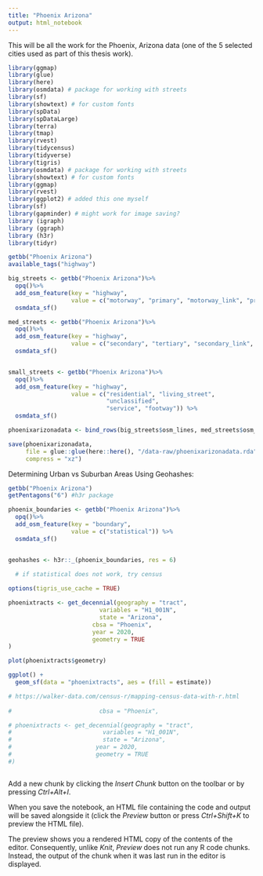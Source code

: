 ```yaml
---
title: "Phoenix Arizona"
output: html_notebook
---
```


This will be all the work for the Phoenix, Arizona data (one of the 5 selected cities used as part of this thesis work).

```r
library(ggmap)
library(glue)
library(here)
library(osmdata) # package for working with streets
library(sf)
library(showtext) # for custom fonts
library(spData)
library(spDataLarge)
library(terra)
library(tmap)
library(rvest)
library(tidycensus)
library(tidyverse)
library(tigris)
library(osmdata) # package for working with streets
library(showtext) # for custom fonts
library(ggmap)
library(rvest)
library(ggplot2) # added this one myself
library(sf)
library(gapminder) # might work for image saving?
library (igraph)
library (ggraph)
library (h3r)
library(tidyr)
```

```r
getbb("Phoenix Arizona")
available_tags("highway")

big_streets <- getbb("Phoenix Arizona")%>%
  opq()%>%
  add_osm_feature(key = "highway", 
                  value = c("motorway", "primary", "motorway_link", "primary_link")) %>%
  osmdata_sf()

med_streets <- getbb("Phoenix Arizona")%>%
  opq()%>%
  add_osm_feature(key = "highway", 
                  value = c("secondary", "tertiary", "secondary_link", "tertiary_link")) %>%
  osmdata_sf()


small_streets <- getbb("Phoenix Arizona")%>%
  opq()%>%
  add_osm_feature(key = "highway", 
                  value = c("residential", "living_street",
                            "unclassified",
                            "service", "footway")) %>%
  osmdata_sf()

phoenixarizonadata <- bind_rows(big_streets$osm_lines, med_streets$osm_lines, small_streets$osm_lines)

save(phoenixarizonadata, 
     file = glue::glue(here::here(), "/data-raw/phoenixarizonadata.rda"), 
     compress = "xz")
```
Determining Urban vs Suburban Areas Using Geohashes:

```r
getbb("Phoenix Arizona")
getPentagons("6") #h3r package

phoenix_boundaries <- getbb("Phoenix Arizona")%>%
  opq()%>%
  add_osm_feature(key = "boundary", 
                  value = c("statistical")) %>%
  osmdata_sf()


geohashes <- h3r::_(phoenix_boundaries, res = 6)
  
  # if statistical does not work, try census


```

```r

options(tigris_use_cache = TRUE)

phoenixtracts <- get_decennial(geography = "tract",
                          variables = "H1_001N",
                          state = "Arizona",
                        cbsa = "Phoenix",
                        year = 2020,
                        geometry = TRUE
)

plot(phoenixtracts$geometry)

ggplot() +
  geom_sf(data = "phoenixtracts", aes = (fill = estimate))

# https://walker-data.com/census-r/mapping-census-data-with-r.html
  
#                         cbsa = "Phoenix",

# phoenixtracts <- get_decennial(geography = "tract",
#                          variables = "H1_001N",
#                          state = "Arizona",
#                        year = 2020,
#                        geometry = TRUE
#)
```

```r


```

Add a new chunk by clicking the *Insert Chunk* button on the toolbar or by pressing *Ctrl+Alt+I*.

When you save the notebook, an HTML file containing the code and output will be saved alongside it (click the *Preview* button or press *Ctrl+Shift+K* to preview the HTML file).

The preview shows you a rendered HTML copy of the contents of the editor. Consequently, unlike *Knit*, *Preview* does not run any R code chunks. Instead, the output of the chunk when it was last run in the editor is displayed.
